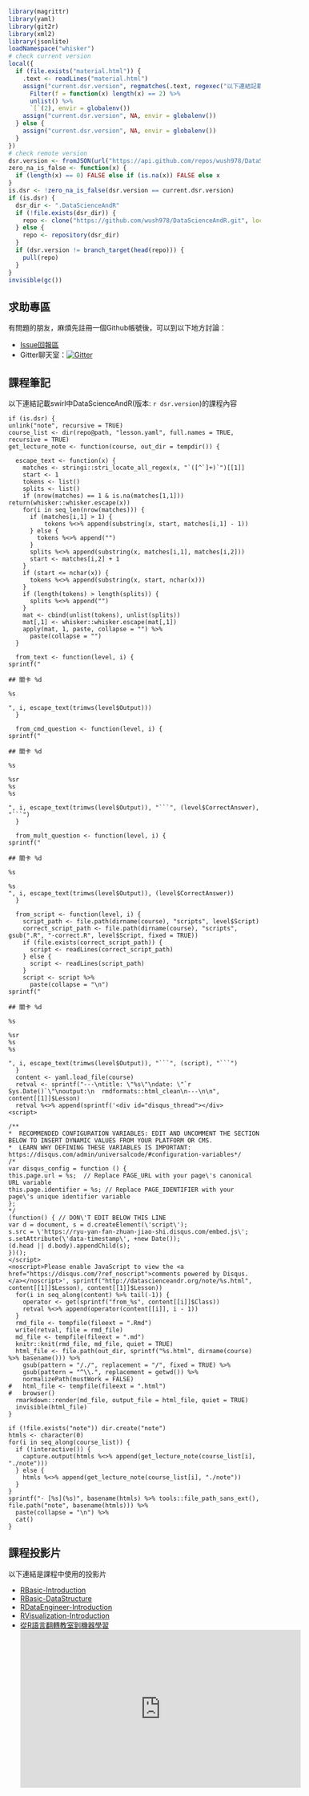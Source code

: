 ```r
library(magrittr)
library(yaml)
library(git2r)
library(xml2)
library(jsonlite)
loadNamespace("whisker")
# check current version
local({
  if (file.exists("material.html")) {
    .text <- readLines("material.html")
    assign("current.dsr.version", regmatches(.text, regexec("以下連結記載swirl中DataScienceAndR\\(版本: (.*)\\)的課程內容", .text)) %>%
      Filter(f = function(x) length(x) == 2) %>%
      unlist() %>%
      `[`(2), envir = globalenv())
    assign("current.dsr.version", NA, envir = globalenv())
  } else {
    assign("current.dsr.version", NA, envir = globalenv())
  }
})
# check remote version
dsr.version <- fromJSON(url("https://api.github.com/repos/wush978/DataScienceAndR/git/refs/heads/course"))$object$sha
zero_na_is_false <- function(x) {
  if (length(x) == 0) FALSE else if (is.na(x)) FALSE else x
}
is.dsr <- !zero_na_is_false(dsr.version == current.dsr.version)
if (is.dsr) {
  dsr_dir <- ".DataScienceAndR"
  if (!file.exists(dsr_dir)) {
    repo <- clone("https://github.com/wush978/DataScienceAndR.git", local_path = dsr_dir, branch = "course")
  } else {
    repo <- repository(dsr_dir)
  }
  if (dsr.version != branch_target(head(repo))) {
    pull(repo)
  }
}
invisible(gc())
```

## 求助專區

有問題的朋友，麻煩先註冊一個Github帳號後，可以到以下地方討論：

- [Issue回報區](https://github.com/wush978/DataScienceAndR/issues)
- Gitter聊天室：[![Gitter](https://badges.gitter.im/wush978/DataScienceAndR.svg)](https://gitter.im/wush978/DataScienceAndR?utm_source=badge&utm_medium=badge&utm_campaign=pr-badge)

## 課程筆記 

以下連結記載swirl中DataScienceAndR(版本: `r dsr.version`)的課程內容

```r-note
if (is.dsr) {
unlink("note", recursive = TRUE)
course_list <- dir(repo@path, "lesson.yaml", full.names = TRUE, recursive = TRUE)
get_lecture_note <- function(course, out_dir = tempdir()) {
  
  escape_text <- function(x) {
    matches <- stringi::stri_locate_all_regex(x, "`([^`]+)`")[[1]]
    start <- 1
    tokens <- list()
    splits <- list()
    if (nrow(matches) == 1 & is.na(matches[1,1])) return(whisker::whisker.escape(x))
    for(i in seq_len(nrow(matches))) {
      if (matches[i,1] > 1) {
          tokens %<>% append(substring(x, start, matches[i,1] - 1))
      } else {
        tokens %<>% append("")
      }
      splits %<>% append(substring(x, matches[i,1], matches[i,2]))
      start <- matches[i,2] + 1
    }
    if (start <= nchar(x)) {
      tokens %<>% append(substring(x, start, nchar(x)))
    }
    if (length(tokens) > length(splits)) {
      splits %<>% append("")
    }
    mat <- cbind(unlist(tokens), unlist(splits))
    mat[,1] <- whisker::whisker.escape(mat[,1])
    apply(mat, 1, paste, collapse = "") %>%
      paste(collapse = "")
  }
  
  from_text <- function(level, i) {
sprintf("

## 關卡 %d

%s

", i, escape_text(trimws(level$Output)))
  }

  from_cmd_question <- function(level, i) {
sprintf("

## 關卡 %d

%s

%sr
%s
%s

", i, escape_text(trimws(level$Output)), "```", (level$CorrectAnswer), "```")
  }
  
  from_mult_question <- function(level, i) {
sprintf("

## 關卡 %d

%s

%s
", i, escape_text(trimws(level$Output)), (level$CorrectAnswer))
  }
  
  from_script <- function(level, i) {
    script_path <- file.path(dirname(course), "scripts", level$Script)
    correct_script_path <- file.path(dirname(course), "scripts", gsub(".R", "-correct.R", level$Script, fixed = TRUE))
    if (file.exists(correct_script_path)) {
      script <- readLines(correct_script_path)
    } else {
      script <- readLines(script_path)
    }
    script <- script %>%
      paste(collapse = "\n")
sprintf("

## 關卡 %d

%s

%sr
%s
%s

", i, escape_text(trimws(level$Output)), "```", (script), "```")
  }
  content <- yaml.load_file(course)
  retval <- sprintf("---\ntitle: \"%s\"\ndate: \"`r Sys.Date()`\"\noutput:\n  rmdformats::html_clean\n---\n\n", content[[1]]$Lesson)
  retval %<>% append(sprintf('<div id="disqus_thread"></div>
<script>

/**
*  RECOMMENDED CONFIGURATION VARIABLES: EDIT AND UNCOMMENT THE SECTION BELOW TO INSERT DYNAMIC VALUES FROM YOUR PLATFORM OR CMS.
*  LEARN WHY DEFINING THESE VARIABLES IS IMPORTANT: https://disqus.com/admin/universalcode/#configuration-variables*/
/*
var disqus_config = function () {
this.page.url = %s;  // Replace PAGE_URL with your page\'s canonical URL variable
this.page.identifier = %s; // Replace PAGE_IDENTIFIER with your page\'s unique identifier variable
};
*/
(function() { // DON\'T EDIT BELOW THIS LINE
var d = document, s = d.createElement(\'script\');
s.src = \'https://ryu-yan-fan-zhuan-jiao-shi.disqus.com/embed.js\';
s.setAttribute(\'data-timestamp\', +new Date());
(d.head || d.body).appendChild(s);
})();
</script>
<noscript>Please enable JavaScript to view the <a href="https://disqus.com/?ref_noscript">comments powered by Disqus.</a></noscript>', sprintf("http://datascienceandr.org/note/%s.html", content[[1]]$Lesson), content[[1]]$Lesson))
  for(i in seq_along(content) %>% tail(-1)) {
    operator <- get(sprintf("from_%s", content[[i]]$Class))
    retval %<>% append(operator(content[[i]], i - 1))
  }
  rmd_file <- tempfile(fileext = ".Rmd")
  write(retval, file = rmd_file)
  md_file <- tempfile(fileext = ".md")
  knitr::knit(rmd_file, md_file, quiet = TRUE)
  html_file <- file.path(out_dir, sprintf("%s.html", dirname(course) %>% basename())) %>%
    gsub(pattern = "/./", replacement = "/", fixed = TRUE) %>%
    gsub(pattern = "^\\.", replacement = getwd()) %>%
    normalizePath(mustWork = FALSE)
#   html_file <- tempfile(fileext = ".html")
#   browser()
  rmarkdown::render(md_file, output_file = html_file, quiet = TRUE)
  invisible(html_file)
}

if (!file.exists("note")) dir.create("note")
htmls <- character(0)
for(i in seq_along(course_list)) {
  if (!interactive()) {
    capture.output(htmls %<>% append(get_lecture_note(course_list[i], "./note")))
  } else {
    htmls %<>% append(get_lecture_note(course_list[i], "./note"))
  }
}
sprintf("- [%s](%s)", basename(htmls) %>% tools::file_path_sans_ext(), file.path("note", basename(htmls))) %>%
  paste(collapse = "\n") %>%
  cat()
}
```

## 課程投影片

以下連結是課程中使用的投影片

- [RBasic-Introduction](slide/RBasic-Introduction.html)
- [RBasic-DataStructure](slide/RBasic-DataStructure.html)
- [RDataEngineer-Introduction](slide/RDataEngineer-Introduction.html)
- [RVisualization-Introduction](slide/RVisualization-Introduction.html)
- [從R語言翻轉教室到機器學習](slide/DSRToML.html) <iframe width="560" height="315" src="https://www.youtube.com/embed/zax6l3ilg2A" frameborder="0" allowfullscreen></iframe>
